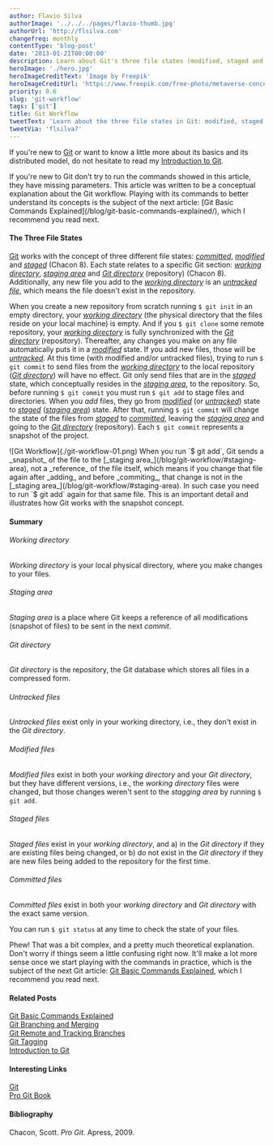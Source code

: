 ```yaml
---
author: Flavio Silva
authorImage: '../../../pages/flavio-thumb.jpg'
authorUrl: 'http://flsilva.com'
changefreq: monthly
contentType: 'blog-post'
date: '2013-01-21T00:00:00'
description: Learn about Git's three file states (modified, staged and committed), and its three corresponding sections (working directory, staging area and Git directory).
heroImage: './hero.jpg'
heroImageCreditText: 'Image by Freepik'
heroImageCreditUrl: 'https://www.freepik.com/free-photo/metaverse-concept-collage-design_27989408.htm#query=portal%20astronaut&position=11&from_view=search&track=ais'
priority: 0.6
slug: 'git-workflow'
tags: ['git']
title: Git Workflow
tweetText: 'Learn about the three file states in Git: modified, staged and committed.'
tweetVia: 'flsilva7'
---
```



If you're new to [Git](http://git-scm.com/) or want to know a little more about its basics and its distributed
model, do not hesitate to read my [Introduction to Git](/blog/introducing-git/).

<WarningBox>
  If you're new to Git don't try to run the commands showed in this article, they have missing
  parameters. This article was written to be a conceptual explanation about the Git workflow.
  Playing with its commands to better understand its concepts is the subject of the next article:
  [Git Basic Commands Explained](/blog/git-basic-commands-explained/), which I recommend you read
  next.
</WarningBox>

#### The Three File States

[Git](http://git-scm.com/) works with the concept of three different file states: [_committed_](/blog/git-workflow/#committed-files), [_modified_](/blog/git-workflow/#modified-files) and [_staged_](/blog/git-workflow/#staged-files) (Chacon 8).
Each state relates to a specific Git section: [_working directory_](/blog/git-workflow/#working-directory), [_staging area_](/blog/git-workflow/#staging-area) and [_Git directory_](/blog/git-workflow/#git-directory) (repository) (Chacon 8).
Additionally, any new file you add to the [_working directory_](/blog/git-workflow/#working-directory) is an [_untracked file_](/blog/git-workflow/#untracked-files), which means the file doesn't exist in the repository.

When you create a new repository from scratch running `$ git init` in an empty directory, your [_working directory_](/blog/git-workflow/#working-directory) (the physical directory that the files reside on your local machine) is empty.
And if you `$ git clone` some remote repository, your [_working directory_](/blog/git-workflow/#working-directory) is fully synchronized with the [_Git directory_](/blog/git-workflow/#git-directory) (repository).
Thereafter, any changes you make on any file automatically puts it in a [_modified_](/blog/git-workflow/#modified-files) state.
If you add new files, those will be [_untracked_](/blog/git-workflow/#untracked-files).
At this time (with modified and/or untracked files), trying to run `$ git commit` to send files from the [_working directory_](/blog/git-workflow/#working-directory) to the local repository ([_Git directory_](/blog/git-workflow/#git-directory)) will have no effect.
Git only send files that are in the [_staged_](/blog/git-workflow/#staged-files) state, which conceptually resides in the [_staging area_](/blog/git-workflow/#staging-area), to the repository.
So, before running `$ git commit` you must run `$ git add` to stage files and directories.
When you _add_ files, they go from [_modified_](/blog/git-workflow/#modified-files) (or [_untracked_](/blog/git-workflow/#untracked-files)) state to [_staged_](/blog/git-workflow/#staged-files) ([_staging area_](/blog/git-workflow/#staging-area)) state.
After that, running `$ git commit` will change the state of the files from [_staged_](/blog/git-workflow/#staged-files) to [_committed_](/blog/git-workflow/#committed-files), leaving the [_staging area_](/blog/git-workflow/#staging-area) and going to the [_Git directory_](/blog/git-workflow/#git-directory) (repository).
Each `$ git commit` represents a snapshot of the project.

<ImageWithCaption caption="Git Workflow (Chacon 8)">
  ![Git Workflow](./git-workflow-01.png)
</ImageWithCaption>

<WarningBox>
  When you run `$ git add`, Git sends a _snapshot_ of the file to the [_staging
  area_](/blog/git-workflow/#staging-area), not a _reference_ of the file itself, which means if you
  change that file again after _adding_ and before _commiting_, that change is not in the [_staging
  area_](/blog/git-workflow/#staging-area). In such case you need to run `$ git add` again for that
  same file. This is an important detail and illustrates how Git works with the snapshot concept.
</WarningBox>

#### Summary

###### Working directory

_Working directory_ is your local physical directory, where you make changes to your files.

###### Staging area

_Staging area_ is a place where Git keeps a reference of all modifications (snapshot of files) to be sent in the next _commit_.

###### Git directory

_Git directory_ is the repository, the Git database which stores all files in a compressed form.

###### Untracked files

_Untracked files_ exist only in your working directory, i.e., they don't exist in the _Git directory_.

###### Modified files

_Modified files_ exist in both your _working directory_ and your _Git directory_, but they have different versions, i.e., the _working directory_ files were changed, but those changes weren't sent to the _stagging area_ by running `$ git add`.

###### Staged files

_Staged files_ exist in your _working directory_, and a) in the _Git directory_ if they are existing files being changed, or b) do not exist in the _Git directory_ if they are new files being added to the repository for the first time.

###### Committed files

_Committed files_ exist in both your _working directory_ and _Git directory_ with the exact same version.

You can run `$ git status` at any time to check the state of your files.

Phew! That was a bit complex, and a pretty much theoretical explanation.
Don't worry if things seem a little confusing right now.
It'll make a lot more sense once we start playing with the commands in practice, which is the subject of the next Git article: [Git Basic Commands Explained](/blog/git-basic-commands-explained/), which I recommend you read next.

#### Related Posts

[Git Basic Commands Explained](/blog/git-basic-commands-explained/)<br />
[Git Branching and Merging](/blog/git-branching-and-merging/)<br />
[Git Remote and Tracking Branches](/blog/git-remote-and-tracking-branches/)<br />
[Git Tagging](/blog/git-tagging/)<br />
[Introduction to Git](/blog/introducing-git/)

#### Interesting Links

[Git](http://git-scm.com/)<br />
[Pro Git Book](https://git-scm.com/book/en/v2)

#### Bibliography

Chacon, Scott. _Pro Git_. Apress, 2009.
